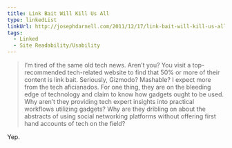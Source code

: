 ```yaml
---
title: Link Bait Will Kill Us All
type: linkedList
linkUrl: http://josephdarnell.com/2011/12/17/link-bait-will-kill-us-all/
tags:
  - Linked
  - Site Readability/Usability
---
```


> I’m tired of the same old tech news. Aren’t you? You visit a top-recommended tech-related website to find that 50% or more of their content is link bait. Seriously, Gizmodo? Mashable? I expect more from the tech aficianados. For one thing, they are on the bleeding edge of technology and claim to know how gadgets ought to be used. Why aren’t they providing tech expert insights into practical workflows utilizing gadgets? Why are they dribling on about the abstracts of using social networking platforms without offering first hand accounts of tech on the field?

Yep.
